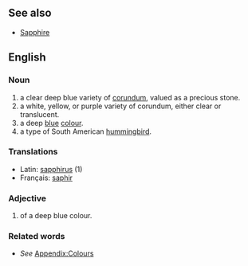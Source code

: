 ==See also==
*[[Sapphire]]

==English==
===Noun===
#a clear deep blue variety of [[corundum]], valued as a precious stone.
#a white, yellow, or purple variety of corundum, either clear or translucent.
#a deep [[blue]] [[colour]].
#a type of South American [[hummingbird]].
===Translations===
*Latin: [[sapphirus]] (1)
*Français: [[saphir]]
===Adjective===
#of a deep blue colour.
===Related words===
*''See'' [[Wiktionary_Appendix:Colours|Appendix:Colours]]